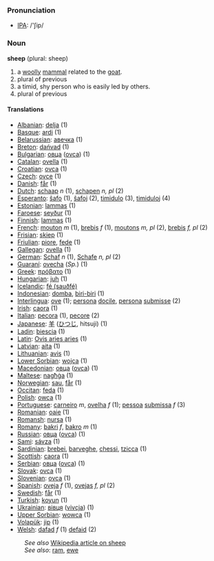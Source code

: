 === Pronunciation ===
*[[w:IPA|IPA]]: /'ʃip/

=== Noun ===

'''sheep''' (plural: sheep)

#a [[woolly]] [[mammal]] related to the [[goat]].
#plural of previous
#a timid, shy person who is easily led by others.
#plural of previous

==== Translations ====
*[[Albanian]]: [[delja]] (1)
*[[Basque]]: [[ardi]] (1)
*[[Belarussian]]: [[авечка]] (1)
*[[Breton]]: [[dańvad]] (1)
*[[Bulgarian]]: [[овца]] ([[ovca]]) (1)
*[[Catalan]]: [[ovella]] (1)
*[[Croatian]]: [[ovca]] (1)
*[[Czech]]: [[ovce]] (1)
*[[Danish]]: [[får]] (1)
*[[Dutch]]: [[schaap]] ''n'' (1), [[schapen]] ''n, pl'' (2)
*[[Esperanto]]: [[ŝafo]] (1), [[ŝafoj]] (2), [[timidulo]] (3), [[timiduloj]] (4)
*[[Estonian]]: [[lammas]] (1)
*[[Faroese]]: [[seyður]] (1)
*[[Finnish]]: [[lammas]] (1)
*[[French]]: [[mouton]] ''m'' (1), [[brebis]] ''f'' (1), [[moutons]] ''m, pl'' (2), [[brebis]] ''f, pl'' (2)
*[[Frisian]]: [[skiep]] (1)
*[[Friulian]]: [[piore]], [[fede]] (1)
*[[Gallegan]]: [[ovella]] (1)
*[[German]]: [[Schaf]] ''n'' (1), [[Schafe]] ''n, pl'' (2)
*[[Guaraní]]: [[ovecha]] (''Sp.'') (1)
*[[Greek]]: [[πρόβατο]] '' '' (1)
*[[Hungarian]]: [[juh]] (1)
*[[Icelandic]]: [[fé (sauðfé)]]
*[[Indonesian]]: [[domba]], [[biri-biri]] (1)
*[[Interlingua]]: [[ove]] (1); [[persona]] [[docile]], [[persona]] [[submisse]] (2)
*[[Irish]]: [[caora]] (1)
*[[Italian]]: [[pecora]] (1), [[pecore]] (2)
*[[Japanese]]: [[羊]] ([[ひつじ]], hitsuji) (1)
*[[Ladin]]: [[biescia]] (1)
*[[Latin]]: [[Ovis aries aries]] '' '' (1)
*[[Latvian]]: [[aita]] (1)
*[[Lithuanian]]: [[avis]] (1)
*[[Lower Sorbian]]: [[wojca]] (1)
*[[Macedonian]]: [[овца]] ([[ovca]]) (1)
*[[Maltese]]: [[nagħġa]] (1)
*[[Norwegian]]: [[sau]], [[får]] (1)
*[[Occitan]]: [[feda]] (1)
*[[Polish]]: [[owca]] '' '' (1)
*[[Portuguese]]: [[carneiro]] ''m'', [[ovelha]] ''f'' (1); [[pessoa]] [[submissa]] ''f'' (3)
*[[Romanian]]: [[oaie]] (1)
*[[Romansh]]: [[nursa]] (1)
*[[Romany]]: [[bakri]] ''f'', [[bakro]] ''m'' (1)
*[[Russian]]: [[овца]] ([[ovca]]) '' '' (1)
*[[Sami]]: [[sávza]] (1)
*[[Sardinian]]: [[brebei]], [[barveghe]], [[chessi]], [[tzicca]] (1)
*[[Scottish]]: [[caora]] (1)
*[[Serbian]]: [[овца]] ([[ovca]]) (1)
*[[Slovak]]: [[ovca]] (1)
*[[Slovenian]]: [[ovca]] (1)
*[[Spanish]]: [[oveja]] ''f'' (1), [[ovejas]] ''f, pl'' (2)
*[[Swedish]]: [[får]] (1)
*[[Turkish]]: [[koyun]] (1)
*[[Ukrainian]]: [[вівця]] ([[vivcja]]) (1)
*[[Upper Sorbian]]: [[wowca]] (1)
*[[Volapük]]: [[jip]] (1)
*[[Welsh]]: [[dafad]] ''f'' (1) [[defaid]] (2)

:''See also'' [[w:sheep|Wikipedia article on sheep]]
:''See also'': [[ram]], [[ewe]]